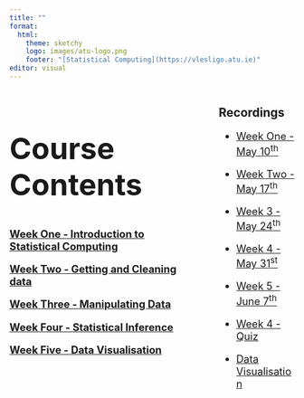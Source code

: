```yaml
---
title: ""
format: 
  html:
    theme: sketchy
    logo: images/atu-logo.png
    footer: "[Statistical Computing](https://vlesligo.atu.ie)"
editor: visual
---
```


::: columns
::: {.column width="70%"}
::: {style="font-size: 250%; list-style-position: outside; padding-left: 0em;"}
## Course Contents
:::

::: {style="font-size: 130%; list-style-position: outside; padding-left: 0em;"}
[**Week One - Introduction to Statistical Computing**](https://atu2023.netlify.app/week-01/#/title)

[**Week Two - Getting and Cleaning data**](https://atu2023.netlify.app/week-02/#/title)

[**Week Three - Manipulating Data**](https://atu2023.netlify.app/week-03/#/title)

[**Week Four - Statistical Inference**](https://atu2023.netlify.app/week-04/#/title)

[**Week Five - Data Visualisation**](https://atu2023.netlify.app/week-05/05-data-viz.html)
:::
:::

::: {.column width="1%"}
:::

::: {.column width="29%"}
## Recordings

::: {style="font-size: 130%; list-style-position: outside; padding-left: 0em;"}
-   [Week One - May 10<sup>th</sup>](https://youtu.be/JzhEz_H8XDM)

-   [Week Two - May 17<sup>th</sup>](https://youtu.be/c7ZyBYEn0-c)

-   [Week 3 - May 24<sup>th</sup>](https://youtu.be/lSqtheuoYPA)

-   [Week 4 - May 31<sup>st</sup>](https://youtu.be/doYCmy2Pa1U)

-   [Week 5 - June 7<sup>th</sup>](https://youtu.be/1mEU_2McRjU)

-   [Week 4 - Quiz](https://youtu.be/5MEm0D1s3FY)

-   [Data Visualisation](https://youtu.be/yJEvsJXm7mw)
:::
:::
:::
